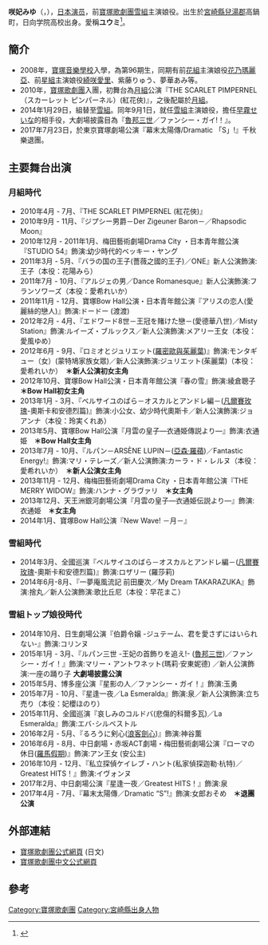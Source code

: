 {{多個問題|
{{Rough translation|time=2019-11-02}}
{{Primarysources|time=2019-11-02}}
{{BLPsources|time=2019-11-02}}
}}
{{藝人
| 姓名 = 咲妃みゆ
| 本名 = 
| 出生日期 = {{Birth date and age|1991|3|16}}
| 職業 = 舞台演員
| 類型 = 女演员
| 出生地點 = {{JPN}}
| 母校 = 寶塚音樂學校
| yearsactive = 2010－
}}
{{japanese|japanese=咲妃みゆ |kana=さきひ みゆ|romaji=Sakihi Miyu}}

'''咲妃みゆ'''（{{jpn|j=咲妃 みゆ|kn=さきひ みゆ|rm=Sakihi Miyu}}，{{Bd|1991年|3月16日|||Sakihi}}），[[日本|日本]][[演员|演员]]，前[[寶塚歌劇團|寶塚歌劇團]][[雪組|雪組]]主演娘役。出生於[[宮崎縣|宮崎縣]][[兒湯郡|兒湯郡]]高鍋町，日向学院高校出身。愛稱'''ユウミ'''<ref>{{Cite web |url=http://kageki.hankyu.co.jp/star/sakihi_miyu.html |title=寶塚歌劇團 咲妃みゆ 公式介紹 |accessdate=2017-03-15 |archive-date=2017-03-13 |archive-url=https://web.archive.org/web/20170313040954/https://kageki.hankyu.co.jp/star/sakihi_miyu.html |dead-url=no }}</ref>。

==簡介==
* 2008年，[[寶塚音樂學校|寶塚音樂學校]]入學，為第96期生，同期有前[[花組|花組]]主演娘役[[花乃瑪麗亞|花乃瑪麗亞]]、前[[星組|星組]]主演娘役[[綺咲愛里|綺咲愛里]]、紫藤りゅう、夢華あみ等。
* 2010年，[[寶塚歌劇團|寶塚歌劇團]]入團，初舞台為[[月組|月組]]公演『THE SCARLET PIMPERNEL（スカーレット ピンパーネル）(紅花俠)』，之後配屬於[[月組|月組]]。
* 2014年1月29日，組替至[[雪組|雪組]]。同年9月1日，就任[[雪組|雪組]]主演娘役，擔任[[早霧せいな|早霧せいな]]的相手役，大劇場披露目為『[[魯邦三世|魯邦三世]]／ファンシー・ガイ!！』。
* 2017年7月23日，於東京寶塚劇場公演『幕末太陽傳/Dramatic 「S」!』千秋樂退團。

==主要舞台出演==
===月組時代===
*2010年4月 - 7月、『THE SCARLET PIMPERNEL (紅花俠)』
*2010年9月 - 11月、『ジプシー男爵－Der Zigeuner Baron－／Rhapsodic Moon』
*2010年12月 - 2011年1月、梅田藝術劇場Drama City ・日本青年館公演『STUDIO 54』飾演:幼少時代的ベッキー・ヤング
*2011年3月 - 5月、『バラの国の王子(薔薇之國的王子)／ONE』新人公演飾演:王子（本役：花陽みら）
*2011年7月 - 10月、『アルジェの男／Dance Romanesque』新人公演飾演:フランソワーズ（本役：愛希れいか）
*2011年11月 - 12月、寶塚Bow Hall公演・日本青年館公演『アリスの恋人(愛麗絲的戀人)』飾演:ドードー (渡渡)
*2012年2月 - 4月、『エドワード8世－王冠を賭けた戀－(愛德華八世)／Misty Station』飾演:ルイーズ・ブルックス／新人公演飾演:メアリー王女（本役：愛風ゆめ）
*2012年6月 - 9月、『ロミオとジュリエット([[羅密歐與茱麗葉|羅密歐與茱麗葉]])』飾演:モンタギュー（女）(蒙特鳩家族女眾)／新人公演飾演:ジュリエット(茱麗葉)（本役：愛希れいか）　'''＊新人公演初女主角'''
*2012年10月、寶塚Bow Hall公演・日本青年館公演『春の雪』飾演:綾倉聰子　'''＊Bow Hall初女主角'''
*2013年1月 - 3月、『ベルサイユのばら－オスカルとアンドレ編－([[凡爾賽玫瑰|凡爾賽玫瑰]]-奧斯卡和安德烈篇)』飾演:小公女、幼少時代奧斯卡／新人公演飾演:ジョアンナ（本役：玲実くれあ）
*2013年5月、寶塚Bow Hall公演『月雲の皇子―衣通姫傳説より―』飾演:衣通姫　'''＊Bow Hall女主角'''
*2013年7月 - 10月、『ルパン－ARSÈNE LUPIN－([[亞森·羅蘋|亞森·羅蘋]])／Fantastic Energy!』飾演:マリ・テレーズ／新人公演飾演:カーラ・ド・レルヌ（本役：愛希れいか）　'''＊新人公演女主角'''
*2013年11月 - 12月、梅梅田藝術劇場Drama City ・日本青年館公演『THE MERRY WIDOW』飾演:ハンナ・グラヴァリ　'''＊女主角'''
*2013年12月、天王洲銀河劇場公演『月雲の皇子―衣通姫伝説より―』飾演:衣通姫　'''＊女主角'''
*2014年1月、寶塚Bow Hall公演『New Wave! －月－』

===雪組時代===
*2014年3月、全國巡演『ベルサイユのばら－オスカルとアンドレ編－([[凡爾賽玫瑰|凡爾賽玫瑰]]-奧斯卡和安德烈篇)』飾演:ロザリー (羅莎莉)
*2014年6月-8月、『一夢庵風流記 前田慶次／My Dream TAKARAZUKA』飾演:捨丸／新人公演飾演:歌比丘尼（本役：早花まこ）

===雪組トップ娘役時代===
*2014年10月、日生劇場公演『伯爵令嬢 -ジュテーム、君を愛さずにはいられない-』飾演:コリンヌ
*2015年1月 - 3月、『ルパン三世 -王妃の首飾りを追え!- ([[魯邦三世|魯邦三世]])／ファンシー・ガイ！』飾演:マリー・アントワネット(瑪莉·安東妮德) ／新人公演飾演:一座の踊り子 '''大劇場披露公演'''
*2015年5月、博多座公演『星影の人／ファンシー・ガイ！』飾演:玉勇
*2015年7月 - 10月、『星逢一夜／La Esmeralda』飾演:泉／新人公演飾演:立ち売り（本役：妃櫻ほのり）
*2015年11月、全國巡演『哀しみのコルドバ(悲傷的科爾多瓦)／La Esmeralda』飾演:エバ･シルベストル
*2016年2月 - 5月、『るろうに剣心([[浪客劍心|浪客劍心]])』飾演:神谷薫　
*2016年6月 - 8月、中日劇場・赤坂ACT劇場・梅田藝術劇場公演『ローマの休日([[羅馬假期|羅馬假期]])』飾演:アン王女 (安公主)
*2016年10月 - 12月、『私立探偵ケイレブ・ハント(私家偵探迦勒‧杭特)／Greatest HITS！』飾演:イヴォンヌ
*2017年2月、中日劇場公演『星逢一夜／Greatest HITS！』飾演:泉
*2017年4月 - 7月、『幕末太陽傳／Dramatic “S”!』飾演:女郎おそめ　'''＊退團公演''' 

==外部連結==
*[http://kageki.hankyu.co.jp/ 寶塚歌劇團公式網頁]{{Wayback|url=http://kageki.hankyu.co.jp/ |date=20160707121951 }} (日文)
*[http://takarazukarevue.tw/index.html 寶塚歌劇團中文公式網頁]{{Wayback|url=http://takarazukarevue.tw/index.html |date=20160601234236 }}

== 參考 ==
{{reflist}}

{{寶塚歌劇團雪組主演娘役|1994.3.29 - 1997.12.31}}
{{DEFAULTSORT:Sakihi Miyu}}
[[Category:寶塚歌劇團|Category:寶塚歌劇團]]
[[Category:宮崎縣出身人物|Category:宮崎縣出身人物]]